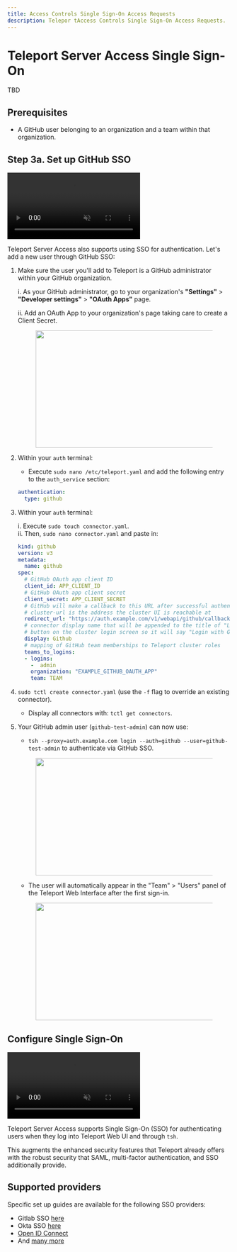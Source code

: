 ```yaml
---
title: Access Controls Single Sign-On Access Requests
description: Telepor tAccess Controls Single Sign-On Access Requests.
---
```


# Teleport Server Access Single Sign-On

TBD

## Prerequisites

- A GitHub user belonging to an organization and a team within that organization.

## Step 3a. Set up GitHub SSO

<video autoplay loop muted playsinline>
  <source src="https://goteleport.com/teleport/videos/server-access/githubsso.mp4" type="video/mp4"/>
  <source src="https://goteleport.com/teleport/videos/server-access/githubsso.webm" type="video/webm"/>
Your browser does not support the video tag.
</video>

Teleport Server Access also supports using SSO for authentication. Let's add a new user through GitHub SSO:

1. Make sure the user you'll add to Teleport is a GitHub administrator within your GitHub organization.

   i. As your GitHub administrator, go to your organization's **"Settings"** > **"Developer settings"** > **"OAuth Apps"** page.

   ii. Add an OAuth App to your organization's page taking care to create a Client Secret.

   <Figure
     align="center"
     bordered
     caption="OAuth App configuration"
   >
     <Image
       alt=""
       height="265"
       src="../../img/server-access/oauth_app_config.png"
       unoptimized
       width="581"
     />
   </Figure>

2. Within your `auth` terminal:

   - Execute `sudo nano /etc/teleport.yaml` and add the following entry to the `auth_service` section:

   ```yaml
   authentication:
     type: github
   ```

3. Within your `auth` terminal:

   i. Execute `sudo touch connector.yaml`.  
   ii. Then, `sudo nano connector.yaml` and paste in:

   ```yaml
   kind: github
   version: v3
   metadata:
     name: github
   spec:
     # GitHub OAuth app client ID
     client_id: APP_CLIENT_ID
     # GitHub OAuth app client secret
     client_secret: APP_CLIENT_SECRET
     # GitHub will make a callback to this URL after successful authentication
     # cluster-url is the address the cluster UI is reachable at
     redirect_url: "https://auth.example.com/v1/webapi/github/callback"
     # connector display name that will be appended to the title of "Login with"
     # button on the cluster login screen so it will say "Login with Github"
     display: Github
     # mapping of GitHub team memberships to Teleport cluster roles
     teams_to_logins:
     - logins:
       -  admin
       organization: "EXAMPLE_GITHUB_OAUTH_APP"
       team: TEAM
   ```

4. `sudo tctl create connector.yaml` (use the `-f` flag to override an existing connector).

   - Display all connectors with: `tctl get connectors`.

5. Your GitHub admin user (`github-test-admin`) can now use:

   - `tsh --proxy=auth.example.com login --auth=github --user=github-test-admin` to authenticate via GitHub SSO.

   <Figure
     align="center"
     bordered
     caption="SSO login success"
   >
     <Image
       alt=""
       height="265"
       src="../../img/server-access/sso_login_success.png"
       unoptimized
       width="581"
     />
   </Figure>

   - The user will automatically appear in the "Team" > "Users" panel of the Teleport Web Interface after the first sign-in.

   <Figure
     align="center"
     bordered
     caption="GitHub users panel"
   >
     <Image
       alt=""
       height="265"
       src="../../img/server-access/github_user_added.png"
       unoptimized
       width="581"
     />
   </Figure>



## Configure Single Sign-On

<video autoplay loop muted playsinline>
  <source src="https://goteleport.com/teleport/videos/server-access/githubsso.mp4" type="video/mp4"/>
  <source src="https://goteleport.com/teleport/videos/server-access/githubsso.webm" type="video/webm"/>
Your browser does not support the video tag.
</video>

Teleport Server Access supports Single Sign-On (SSO) for authenticating users when they log into Teleport Web UI and through `tsh`. 

This augments the enhanced security features that Teleport already offers with the robust security that SAML, multi-factor authentication, and SSO additionally provide.

## Supported providers


Specific set up guides are available for the following SSO providers:

- Gitlab SSO [here](../../access-controls/single-sign-on/gitlab.mdx)
- Okta SSO [here](../../access-controls/single-sign-on/okta.mdx)
- [Open ID Connect](../../access-controls/single-sign-on/oidc.mdx)
- And [many more](../../access-controls/single-sign-on/index.mdx)